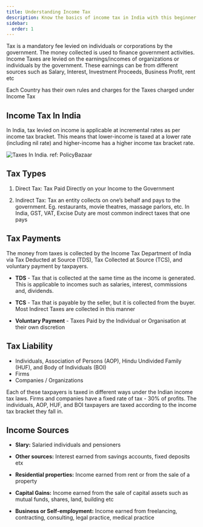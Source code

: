 ```yaml
---
title: Understanding Income Tax
description: Know the basics of income tax in India with this beginner's guide. 
sidebar:
  order: 1
---
```



Tax is a mandatory fee levied on individuals or corporations by the government. The money collected is used to finance government activities. Income Taxes are levied on the earnings/incomes of organizations or individuals by the government.
These earnings can be from different sources such as Salary, Interest, Investment Proceeds, Business Profit, rent etc

Each Country has their own rules and charges for the Taxes charged under Income Tax

## Income Tax In India

In India, tax levied on income is applicable at incremental rates as per income tax bracket. This means that lower-income is taxed at a lower rate (including nil rate) and higher-income has a higher income tax bracket rate.

![Taxes In India. ref: PolicyBazaar](/Taxes.png)

## Tax Types

1. Direct Tax: Tax Paid Directly on your Income to the Government

2. Indirect Tax: Tax an entity collects on one’s behalf and pays to the government. Eg. restaurants, movie theatres, massage parlors, etc. In India, GST, VAT, Excise Duty are most common indirect taxes that one pays

## Tax Payments 

The money from taxes is collected by the Income Tax Department of India via Tax Deducted at Source (TDS), Tax Collected at Source (TCS), and voluntary payment by taxpayers.

* **TDS** - Tax that is collected at the same time as the income is generated. This is applicable to incomes such as salaries, interest, commissions and, dividends.  

* **TCS** - Tax that is payable by the seller, but it is collected from the buyer. Most Indirect Taxes are collected in this manner

* **Voluntary Payment** - Taxes Paid by the Individual or Organisation at their own discretion

## Tax Liability

* Individuals, Association of Persons (AOP), Hindu Undivided Family (HUF), and Body of Individuals (BOI)
* Firms
* Companies / Organizations

Each of these taxpayers is taxed in different ways under the Indian income tax laws. Firms and companies have a fixed rate of tax - 30% of profits. The individuals, AOP, HUF, and BOI taxpayers are taxed according to the income tax bracket they fall in. 

## Income Sources

* **Slary:** Salaried individuals and pensioners

* **Other sources:** Interest earned from savings accounts, fixed deposits etx

* **Residential properties:** Income earned from rent or from the sale of a property 

* **Capital Gains:** Income earned from the sale of capital assets such as mutual funds, shares, land, building etc

* **Business or Self-employment:** Income earned from freelancing, contracting, consulting, legal practice, medical practice
 